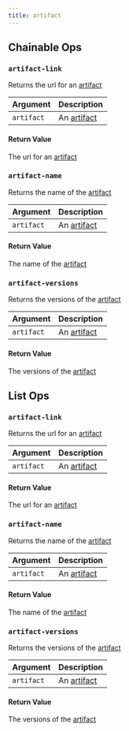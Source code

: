 ```yaml
---
title: artifact
---
```

## Chainable Ops
### <a id="artifact-link"></a>`artifact-link`

Returns the url for an [artifact](/models/ref/query-panel/artifact/)

| Argument | Description |
| :--- | :--- |
| `artifact` | An [artifact](/models/ref/query-panel/artifact/) |

#### Return Value
The url for an [artifact](/models/ref/query-panel/artifact/)

### <a id="artifact-name"></a>`artifact-name`

Returns the name of the [artifact](/models/ref/query-panel/artifact/)

| Argument | Description |
| :--- | :--- |
| `artifact` | An [artifact](/models/ref/query-panel/artifact/) |

#### Return Value
The name of the [artifact](/models/ref/query-panel/artifact/)

### <a id="artifact-versions"></a>`artifact-versions`

Returns the versions of the [artifact](/models/ref/query-panel/artifact/)

| Argument | Description |
| :--- | :--- |
| `artifact` | An [artifact](/models/ref/query-panel/artifact/) |

#### Return Value
The versions of the [artifact](/models/ref/query-panel/artifact/)


## List Ops
### <a id="artifact-link"></a>`artifact-link`

Returns the url for an [artifact](/models/ref/query-panel/artifact/)

| Argument | Description |
| :--- | :--- |
| `artifact` | An [artifact](/models/ref/query-panel/artifact/) |

#### Return Value
The url for an [artifact](/models/ref/query-panel/artifact/)

### <a id="artifact-name"></a>`artifact-name`

Returns the name of the [artifact](/models/ref/query-panel/artifact/)

| Argument | Description |
| :--- | :--- |
| `artifact` | An [artifact](/models/ref/query-panel/artifact/) |

#### Return Value
The name of the [artifact](/models/ref/query-panel/artifact/)

### <a id="artifact-versions"></a>`artifact-versions`

Returns the versions of the [artifact](/models/ref/query-panel/artifact/)

| Argument | Description |
| :--- | :--- |
| `artifact` | An [artifact](/models/ref/query-panel/artifact/) |

#### Return Value
The versions of the [artifact](/models/ref/query-panel/artifact/)

